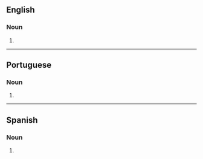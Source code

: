 ==English==

===Noun===
{{head|en|noun plural form}}

# {{plural of|alfa|lang=en}}

----

==Portuguese==

===Noun===
{{head|pt|noun plural form}}

# {{plural of|alfa|lang=pt}}

----

==Spanish==

===Noun===
{{head|es|noun form|g=f-p}}

# {{plural of|alfa|lang=es}}